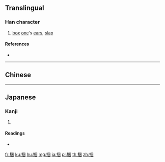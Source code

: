 {{character info/new}}
{{also|摑}}
==Translingual==

===Han character===
{{Han char|rn=64|rad=手|as=08|sn=11|four=|canj=QWMI|ids=⿰扌国}}

# [[box]] [[one]]'s [[ear]]s, [[slap]]

====References====
* {{Han ref|kx=0440.181|hdz=31897.010|uh=63B4|ud=25524}}

----

==Chinese==
{{zh-see|摑}}

----

==Japanese==

===Kanji===
{{ja-kanji|grade=|rs=手08|style=s|kyu=摑}}

# {{defn|lang=ja|sort=手08}}

====Readings====
* {{ja-readings|on=[[かく]] (kaku)|kun=[[つかむ]] (tsukamu), [[つかみ]] (tsukami)}}

[[fr:掴]]
[[ku:掴]]
[[hu:掴]]
[[mg:掴]]
[[ja:掴]]
[[pl:掴]]
[[th:掴]]
[[zh:掴]]
